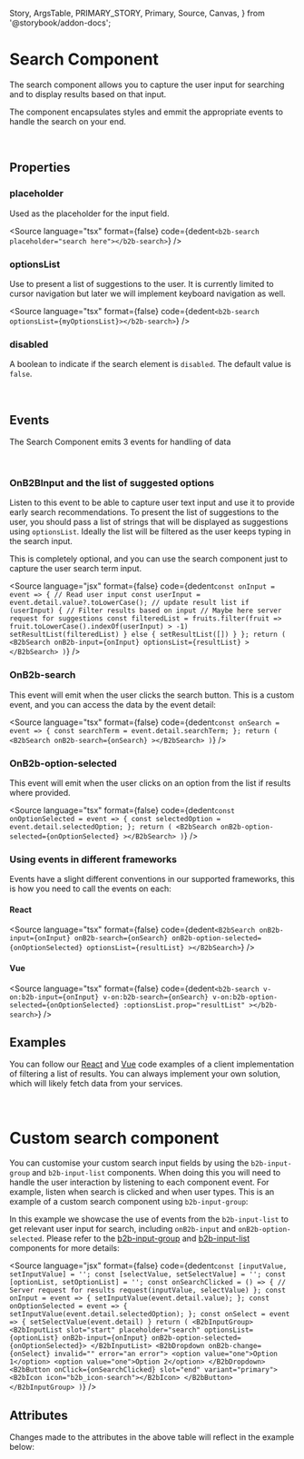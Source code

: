   Story,
  ArgsTable,
  PRIMARY_STORY,
  Primary,
  Source,
  Canvas,
} from '@storybook/addon-docs';

# Search Component

<Canvas columns={3} withSource="open" withToolbar={false}>
  <Story id="components-form-search--story-010-search" />
</Canvas>

The search component allows you to capture the user input for searching and to display results based on that input.

The component encapsulates styles and emmit the appropriate events to handle the search on your end.

<br />

## Properties

### placeholder

Used as the placeholder for the input field.

<Source
  language="tsx"
  format={false}
  code={dedent`
    <b2b-search placeholder="search here"></b2b-search>
  `}
/>

### optionsList

Use to present a list of suggestions to the user. It is currently limited to cursor navigation but later we will
implement keyboard navigation as well.

<Source
  language="tsx"
  format={false}
  code={dedent`
    <b2b-search optionsList={myOptionsList}></b2b-search>
  `}
/>

### disabled

A boolean to indicate if the search element is `disabled`. The default value is `false`.

<br />

## Events

The Search Component emits 3 events for handling of data

<br />

### OnB2BInput and the list of suggested options

Listen to this event to be able to capture user text input and use it to provide early search recommendations.
To present the list of suggestions to the user, you should pass a list of strings that will be displayed as
suggestions using `optionsList`. Ideally the list will be filtered as the user keeps typing in the search
input.

This is completely optional, and you can use the search component just to capture the user search term input.

<Source
  language="jsx"
  format={false}
  code={dedent`
  const onInput = event => {
    // Read user input
    const userInput = event.detail.value?.toLowerCase();
    // update result list
    if (userInput) {
      // Filter results based on input
      // Maybe here server request for suggestions
      const filteredList = fruits.filter(fruit => fruit.toLowerCase().indexOf(userInput) > -1)
      setResultList(filteredList)
    } else {
      setResultList([])
    }
  };
  return (
    <B2bSearch
      onB2b-input={onInput}
      optionsList={resultList}
    ></B2bSearch>
  )
  `}
/>

### OnB2b-search

This event will emit when the user clicks the search button. This is a custom event, and you can access the data by
the event detail:

<Source
  language="tsx"
  format={false}
  code={dedent`
  const onSearch = event => {
    const searchTerm = event.detail.searchTerm;
  };
  return (
    <B2bSearch
      onB2b-search={onSearch}
    ></B2bSearch>
  )
  `}
/>

### OnB2b-option-selected

This event will emit when the user clicks on an option from the list if results where provided.

<Source
  language="tsx"
  format={false}
  code={dedent`
  const onOptionSelected = event => {
    const selectedOption = event.detail.selectedOption;
  };
  return (
    <B2bSearch
      onB2b-option-selected={onOptionSelected}
    ></B2bSearch>
  )
  `}
/>

### Using events in different frameworks

Events have a slight different conventions in our supported frameworks, this is how you need to call the events on each:

#### React

<Source
  language="tsx"
  format={false}
  code={dedent`
    <B2bSearch
      onB2b-input={onInput}
      onB2b-search={onSearch}
      onB2b-option-selected={onOptionSelected}
      optionsList={resultList}
    ></B2bSearch>
  `}
/>

#### Vue

<Source
  language="tsx"
  format={false}
  code={dedent`
    <b2b-search
      v-on:b2b-input={onInput}
      v-on:b2b-search={onSearch}
      v-on:b2b-option-selected={onOptionSelected}
      :optionsList.prop="resultList"
    ></b2b-search>
  `}
/>

## Examples

You can follow our [React](https://github.com/otto-ec/b2b-react-examples/blob/main/src/components/SearchExample.tsx)
and [Vue](https://github.com/otto-ec/b2b-vue-examples/blob/main/src/components/search/Search.vue)
code examples of a client implementation of filtering a list of results.
You can always implement your own solution, which will likely fetch data from your services.

<br />

# Custom search component

You can customise your custom search input fields by using the `b2b-input-group` and `b2b-input-list` components. When
doing this you will need to handle the user interaction by listening to each component event. For example, listen
when search is clicked and when user types. This is an example of a custom search component using `b2b-input-group`:

<Canvas columns={3} withSource="open" withToolbar={false}>
  <Story id="components-form-search--story-020-custom-search" />
</Canvas>

In this example we showcase the use of events from the `b2b-input-list` to get relevant user input for search,
including `onB2b-input` and `onB2b-option-selected`. Please refer to the [b2b-input-group](?path=/docs/components-form-input-group--story-010-default) and [b2b-input-list](?path=/docs/components-form-input-list--story-010-input-list#input-list-component) components for more details:

<Source
  language="jsx"
  format={false}
  code={dedent`
    const [inputValue, setInputValue] = '';
    const [selectValue, setSelectValue] = '';
    const [optionList, setOptionList] = '';
    const onSearchClicked = () => {
      // Server request for results
      request(inputValue, selectValue)
    };
    const onInput = event => {
      setInputValue(event.detail.value);
    };
    const onOptionSelected = event => {
      setInputValue(event.detail.selectedOption);
    };
    const onSelect = event => {
      setSelectValue(event.detail)
    }
    return (
      <B2bInputGroup>
        <B2bInputList
          slot="start"
          placeholder="search"
          optionsList={optionList}
          onB2b-input={onInput}
          onB2b-option-selected={onOptionSelected}>
        </B2bInputList>
        <B2bDropdown onB2b-change={onSelect} invalid="" error="an error">
          <option value="one">Option 1</option>
          <option value="one">Option 2</option>
        </B2bDropdown>
        <B2bButton onClick={onSearchClicked} slot="end" variant="primary">
          <B2bIcon icon="b2b_icon-search"></B2bIcon>
        </B2bButton>
      </B2bInputGroup>
    )
  `}
/>

## Attributes

<ArgsTable story={PRIMARY_STORY} />
Changes made to the attributes in the above table will reflect in the example below:
<Primary />
